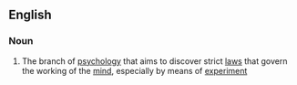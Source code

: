 ==English==

===Noun===
{{wikipedia}}
{{en-noun|-}}

#{{psychology}} The branch of [[psychology]] that aims to discover strict [[law]]s that govern the working of the [[mind]], especially by means of [[experiment]]